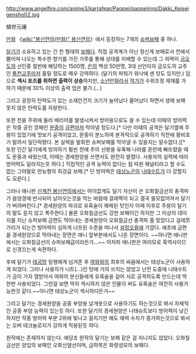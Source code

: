 http://www.angelfire.com/anime3/karrafear/Paopei/paopeiimg/Dakki_Keiseigensho02.jpg

傾世元禳

[[만화]] 《[[wiki:"봉신연의(만화)" 봉신연의]]》에서 등장하는 7개의 [[슈퍼보패]] 중 하나.

[[달기]]가 소유하고 있는 긴 천 형태의 [[보패]]다. 직접 공격계가 아닌 정신계 보패로서 천에서 뿜어져 나오는 특수한 향기를 가진 가루를 통해 상대를 지배할 수 있는데 그 위력이 [[금오도]]의 선인중 절반에 해당하는 1500명, [[은]]의 백성 50만명, 3대 선인이자 금오도의 교주인 [[통천교주]]마저 홀릴 정도로 매우 강력하다. (달기의 파워가 워낙에 센 탓도 있지만.) 덤으로 '''섹시 포즈를 취하면 출력이 상승'''하지만, [[소년만화]]라서 [[작가]]가 수위조정 제재를 가하기 때문에 30% 이상의 출력 업은 불가.(...)

그리고 굉장히 탄력도가 있는 소재인건지 크기가 늘어났다 줄어났다 하면서 생체 보패 못지 않은 탄력도를 자랑한다.

또한 천을 주위에 둘러 배리어를 발생시켜서 방어용으로도 쓸 수 있는데 이때의 방어력은 작중 공인 깡패인 [[문중]]의 [[금편]]마저 막아낼 정도다.[* 다만 이때의 공격은 달기옆에 주왕이 있었기에 맛보기 공격이었고, 문중이 분노하여 본격적으로 공격하기 직전에 황비호가 말려서 일단락됐다. 본 실력을 발휘한 슈퍼보패를 막아낼 수 있을지는 알수없다.][* 또한 인간 달기에게 빙의하기 훨씬 전에 주의 선왕을 유혹해 나라를 혼란에 빠뜨렸을 때도 문중과 싸웠는데,  이때는 경세원양을 쓰면서도 완전히 발렸다. 사용자의 실력에 따라 방어력도 달라지는듯 하다.] 직접적인 공격 능력이 없다는 점 따윈 패널티라고 할 수도 없는 그야말로 만능형의 최강급 보패.[* 단 방어력은 [[태상노군]]의 [[나태수트]]가 더 강할지도 모른다.]

그러나 애니판 [[선계전 봉신연의]]에서는 어이없게도 달기 자신이 쓴 오화칠금선의 충격파가 음양경에 반사되어 날아오는것을 막는 바람에 걸레짝이 되고 결국 쓸모없어져서 달기가 버려버린다.[* 경세원양의 파괴로 유혹술이 해제된 탓인지 이때 이후로 주왕이 달기의 말도 듣지 않고 폭주한다.] 물론 오화칠금선도 강한 보패이긴 하지만 그 이상의 데미지를 지닌 슈퍼보패 금편도 막아내는 경세원양이 오화칠금선 충격파 좀 맞았다고 걸레쪼가리가 되는건 방어력이 심하게 너프된 수준을 떠나서 [[설정오류]]에 가깝다. 애초에 금편을 경세원양으로 막아내는 장면은 애니 앞부분에서도 나온 장면이다. ~~아니면 애니판에서는 오화칠금선이 슈퍼보패급이라든가...~~ 어차피 애니판은 여러모로 흑역사이므로 신경끄는게 속편하다.

후에 달기가 [[태공망]] 일행에게 넘겨준 후 [[여와]]와의 최후의 싸움에서는 태상노군이 사용하게 되었다. 그러나 사용자가 니트(...)인 탓에 거의 쓰지는 않았고 난전 도중에 나태수트가 금이 가자 열받아서 여와의 분신들에게 유혹술을 걸어 서로 공격하도록 만드는데 딱 한번 사용되었다. 그런걸 보면 딱히 섹시하지 않은 인물이 써도 유혹술은 여전히 사용가능한것 같다.~~아니면 태상노군이 섹시하다든가~~

그리고 달기는 경세원양을 공중 부양용 날개옷으로 사용하기도 하는것으로 봐서 자체적인 공중 부양 능력이 있는듯 하다.
또한 달기의 경세원양은 나태슈트보다 방어력이 낮긴 하지만 작중 방어력 부분 2위에 빛나고 걸치기만 해도 매력 수치가 증가하는것으로 봐서는 오버 테크놀로지가 강하게 적용된듯 하다.

원작에는 존재하지 않는다. 애당초 원작의 달기는 보패 같은 걸 지니지도 않았다. 오화칠금선은 양임의 보패인 오화신염선이며, 금하목은 화령성모의 보패다.
